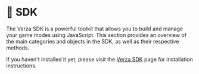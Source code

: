 
# 🔧 SDK

The Verza SDK is a powerful toolkit that allows you to build and manage your game modes using JavaScript. This section provides an overview of the main categories and objects in the SDK, as well as their respective methods.

If you haven't installed it yet, please visit the [Verza SDK](/getting-started/verza-sdk) page for installation instructions.

<DocCardList />
